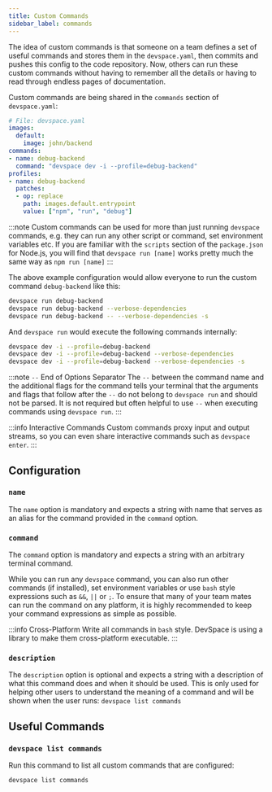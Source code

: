 ```yaml
---
title: Custom Commands
sidebar_label: commands
---
```


The idea of custom commands is that someone on a team defines a set of useful commands and stores them in the `devspace.yaml`, then commits and pushes this config to the code repository. Now, others can run these custom commands without having to remember all the details or having to read through endless pages of documentation.

Custom commands are being shared in the `commands` section of `devspace.yaml`:
```yaml
# File: devspace.yaml
images:
  default:
    image: john/backend
commands:
- name: debug-backend
  command: "devspace dev -i --profile=debug-backend"
profiles:
- name: debug-backend
  patches:
  - op: replace
    path: images.default.entrypoint
    value: ["npm", "run", "debug"]
```

:::note
Custom commands can be used for more than just running `devspace` commands, e.g. they can run any other script or command, set environment variables etc. If you are familiar with the `scripts` section of the `package.json` for Node.js, you will find that `devspace run [name]` works pretty much the same way as `npm run [name]`
:::

The above example configuration would allow everyone to run the custom command `debug-backend` like this:
```bash
devspace run debug-backend
devspace run debug-backend --verbose-dependencies
devspace run debug-backend -- --verbose-dependencies -s
```

And `devspace run` would execute the following commands internally:
```bash
devspace dev -i --profile=debug-backend
devspace dev -i --profile=debug-backend --verbose-dependencies
devspace dev -i --profile=debug-backend --verbose-dependencies -s
```

:::note `--` End of Options Separator
The `--` between the command name and the additional flags for the command tells your terminal that the arguments and flags that follow after the `--` do not belong to `devspace run` and should not be parsed. It is not required but often helpful to use `--` when executing commands using `devspace run`.
:::

:::info Interactive Commands
Custom commands proxy input and output streams, so you can even share interactive commands such as `devspace enter`.
:::


## Configuration

### `name`
The `name` option is mandatory and expects a string with name that serves as an alias for the command provided in the `command` option.


### `command`
The `command` option is mandatory and expects a string with an arbitrary terminal command.

While you can run any `devspace` command, you can also run other commands (if installed), set environment variables or use `bash` style expressions such as `&&`, `||` or `;`. To ensure that many of your team mates can run the command on any platform, it is highly recommended to keep your command expressions as simple as possible.

:::info Cross-Platform
Write all commands in `bash` style. DevSpace is using a library to make them cross-platform executable.
:::

### `description`
The `description` option is optional and expects a string with a description of what this command does and when it should be used. This is only used for helping other users to understand the meaning of a command and will be shown when the user runs: `devspace list commands`

## Useful Commands

### `devspace list commands`
Run this command to list all custom commands that are configured:
```bash
devspace list commands
```
